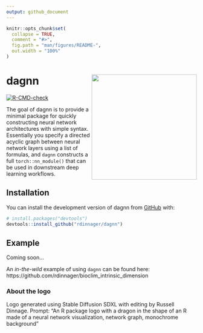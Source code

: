 ```yaml
---
output: github_document
---
```


<!-- README.md is generated from README.Rmd. Please edit that file -->

```r
knitr::opts_chunk$set(
  collapse = TRUE,
  comment = "#>",
  fig.path = "man/figures/README-",
  out.width = "100%"
)
```

# dagnn <img src="man/figures/logo.png" align="right" height="278" />

<!-- badges: start -->
[![R-CMD-check](https://github.com/rdinnager/dagnn/actions/workflows/R-CMD-check.yaml/badge.svg)](https://github.com/rdinnager/dagnn/actions/workflows/R-CMD-check.yaml)
<!-- badges: end -->

The goal of dagnn is to provide a minimal package for quickly constructing neural network architectures with simple syntax. Essentially you specify a directed acyclic graph between neural network layers using a list of formulas, and `dagnn` constructs a full `torch::nn_module()` that can be used in downstream deep learning workflows.

## Installation

You can install the development version of dagnn from [GitHub](https://github.com/) with:

``` r
# install.packages("devtools")
devtools::install_github("rdinnager/dagnn")
```

## Example

Coming soon...

An *in-the-wild* example of using `dagnn` can be found here: https://github.com/rdinnager/bioclim_intrinsic_dimension

### About the logo
Logo generated using Stable Diffusion SDXL with editing by Russell Dinnage. 
Prompt: "An R package logo with a dragon in the shape of an R made of a neural network visualization, network graph, monochrome background"